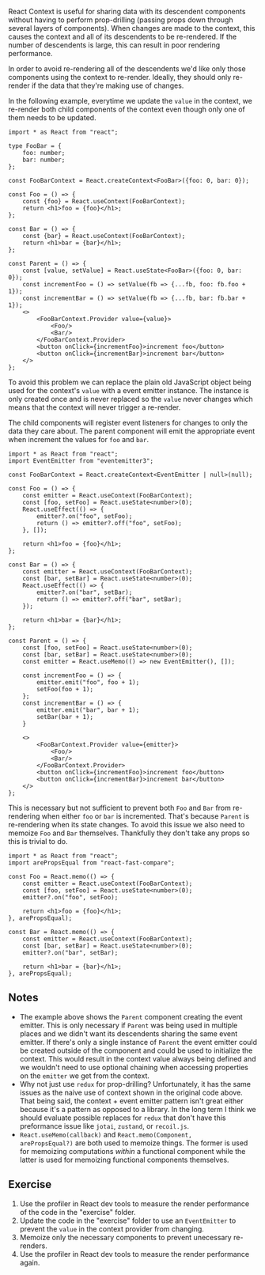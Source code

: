 React Context is useful for sharing data with its descendent components without
having to perform prop-drilling (passing props down through several layers of
components). When changes are made to the context, this causes the context and all
of its descendents to be re-rendered. If the number of descendents is large, this 
can result in poor rendering performance.

In order to avoid re-rendering all of the descendents we'd like only those
components using the context to re-render.  Ideally, they should only re-render
if the data that they're making use of changes.

In the following example, everytime we update the <code>value</code> in the context, we
re-render both child components of the context even though only one of them
needs to be updated.

```tsx filename="index.tsx"
import * as React from "react";

type FooBar = {
    foo: number;
    bar: number;
};

const FooBarContext = React.createContext<FooBar>({foo: 0, bar: 0});

const Foo = () => {
    const {foo} = React.useContext(FooBarContext);
    return <h1>foo = {foo}</h1>;
};

const Bar = () => {
    const {bar} = React.useContext(FooBarContext);
    return <h1>bar = {bar}</h1>;
};

const Parent = () => {
    const [value, setValue] = React.useState<FooBar>({foo: 0, bar: 0});
    const incrementFoo = () => setValue(fb => {...fb, foo: fb.foo + 1});
    const incrementBar = () => setValue(fb => {...fb, bar: fb.bar + 1});
    <>
        <FooBarContext.Provider value={value}>
            <Foo/>
            <Bar/>
        </FooBarContext.Provider>
        <button onClick={incrementFoo}>increment foo</button>
        <button onClick={incrementBar}>increment bar</button>
    </>
};
```

To avoid this problem we can replace the plain old JavaScript object being
used for the context's <code>value</code> with a event emitter instance. The instance is
only created once and is never replaced so the <code>value</code> never changes which
means that the context will never trigger a re-render.

The child components will register event listeners for changes to only the
data they care about. The parent component will emit the appropriate event when
increment the values for <code>foo</code> and <code>bar</code>.

```tsx
import * as React from "react";
import EventEmitter from "eventemitter3";

const FooBarContext = React.createContext<EventEmitter | null>(null);

const Foo = () => {
    const emitter = React.useContext(FooBarContext);
    const [foo, setFoo] = React.useState<number>(0);
    React.useEffect(() => {
        emitter?.on("foo", setFoo);
        return () => emitter?.off("foo", setFoo);
    }, []);

    return <h1>foo = {foo}</h1>;
};

const Bar = () => {
    const emitter = React.useContext(FooBarContext);
    const [bar, setBar] = React.useState<number>(0);
    React.useEffect(() => {
        emitter?.on("bar", setBar);
        return () => emitter?.off("bar", setBar);
    });

    return <h1>bar = {bar}</h1>;
};

const Parent = () => {
    const [foo, setFoo] = React.useState<number>(0);
    const [bar, setBar] = React.useState<number>(0);
    const emitter = React.useMemo(() => new EventEmitter(), []);

    const incrementFoo = () => {
        emitter.emit("foo", foo + 1);
        setFoo(foo + 1);
    };
    const incrementBar = () => {
        emitter.emit("bar", bar + 1);
        setBar(bar + 1);
    }

    <>
        <FooBarContext.Provider value={emitter}>
            <Foo/>
            <Bar/>
        </FooBarContext.Provider>
        <button onClick={incrementFoo}>increment foo</button>
        <button onClick={incrementBar}>increment bar</button>
    </>
};
```

This is necessary but not sufficient to prevent both <code>Foo</code> and <code>Bar</code> from
re-rendering when either <code>foo</code> or <code>bar</code> is incremented. That's because
<code>Parent</code> is re-rendering when its state changes. To avoid this issue we also
need to memoize <code>Foo</code> and <code>Bar</code> themselves. Thankfully they don't take any
props so this is trivial to do.

```tsx
import * as React from "react";
import arePropsEqual from "react-fast-compare";

const Foo = React.memo(() => {
    const emitter = React.useContext(FooBarContext);
    const [foo, setFoo] = React.useState<number>(0);
    emitter?.on("foo", setFoo);

    return <h1>foo = {foo}</h1>;
}, arePropsEqual);

const Bar = React.memo(() => {
    const emitter = React.useContext(FooBarContext);
    const [bar, setBar] = React.useState<number>(0);
    emitter?.on("bar", setBar);

    return <h1>bar = {bar}</h1>;
}, arePropsEqual);
```

## Notes

- The example above shows the <code>Parent</code> component creating the event emitter.  This is
  only necessary if <code>Parent</code> was being used in multiple places and we didn't want its
  descendents sharing the same event emitter.  If there's only a single instance of
  <code>Parent</code> the event emitter could be created outside of the component and could be
  used to initialize the context.  This would result in the context value always being
  defined and we wouldn't need to use optional chaining when accessing properties on
  the <code>emitter</code> we get from the context.
- Why not just use <code>redux</code> for prop-drilling?  Unfortunately, it has the same issues
  as the naive use of context shown in the original code above.  That being said, the context +
  event emitter pattern isn't great either because it's a pattern as opposed to a library.  In
  the long term I think we should evaluate possible replaces for <code>redux</code> that don't
  have this preformance issue like <code>jotai</code>, <code>zustand</code>, or <code>recoil.js</code>.
- <code>React.useMemo(callback)</code> and <code>React.memo(Component, arePropsEqual?)</code> are
  both used to memoize things.  The former is used for memoizing computations _within_ a functional
  component while the latter is used for memoizing functional components themselves.

## Exercise

1. Use the profiler in React dev tools to measure the render performance of the
code in the "exercise" folder.
2. Update the code in the "exercise" folder to use an <code>EventEmitter</code> to prevent
the <code>value</code> in the context provider from changing.
3. Memoize only the necessary components to prevent unecessary re-renders.
4. Use the profiler in React dev tools to measure the render performance again.
